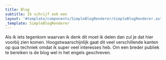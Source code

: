 ```yaml
---
title: Blog
subtitle: Ik schrijf ook een
layout: '#template/components/SimpleBlogRenderer/SimpleBlogRenderer.astro'
_template: SimpleBlogRenderer
---
```


Als ik iets tegenkom waarvan ik denk dit moet ik delen dan zul je dat hier voorbij zien komen. Hoogstwaarschijnlijk gaat dit veel verschillende kanten op qua techniek omdat ik super veel interesses heb. Om een breder publiek te bereiken is de blog wel in het engels geschreven.
